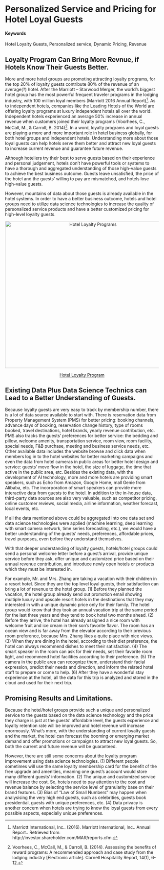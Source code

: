 

# Personalized Service and Pricing for Hotel Loyal Guests {#PSP-HotelLoyalty}

#### Keywords

Hotel Loyalty Guests, Personalized service, Dynamic Pricing, Revenue

## Loyalty Program Can Bring More Revnue, if Hotels Know Their Guests Better.

More and more hotel groups are promoting attracting loyalty programs, for the top 20% of loyalty guests contribute 80% of the revenue of an average(?) hotel. After the Marriott – Starwood Merger, the world's biggest hotel group has the most powerful frequent traveler programs in the lodging industry, with 100 million loyal members (Marriott 2016 Annual Report)[^marnote]. As to independent hotels, companies like the Leading Hotels of the World are offering loyalty programs at luxury independent hotels all over the world. Independent hotels experienced an average 50% increase in annual revenue when customers joined their loyalty programs (Voorhees, C., McCall, M., & Carroll, B. 2014)[^voonote]. In a word, loyalty programs and loyal guests are playing a more and more important role in hotel business globally, for both hotel groups and independent hotels. Understanding more about those loyal guests can help hotels serve them better and attract new loyal guests to increase current revenue and guarantee future revenue.

Although hoteliers try their best to serve guests based on their experience and personal judgement, hotels don’t have powerful tools or systems to have a thorough and aggregated understanding of those high-value guests to achieve the best business outcome. Guests leave unsatisfied, the price of the hotel and the guests' willing to pay are mismatched, and hotels lose high-value guests. 

However, mountains of data about those guests is already available in the hotel systems. In order to have a better business outcome, hotels and hotel groups need to utilize data science technologies to increase the quality of personalized service products and have a better customized pricing for high-level loyalty guests.  

<!--```{r machine-learning,echo=FALSE,fig.cap='[Hotel Loyalty Programs](https://www.smartertravel.com/2017/04/12/best-hotel-loyalty-programs-2017/)',fig.align='center',out.width='80%'}
knitr::include_graphics('https://www.smartertravel.com/uploads/2017/04/Ed-Choice-Hotel-Rewards-1024x768.jpg')
```
<img src="https://www.smartertravel.com/uploads/2017/04/Ed-Choice-Hotel-Rewards-1024x768.jpg" alt="Hotel Loyalty Programs" width="560" height="480"> -->

<p align="center">
<img src="https://www.smartertravel.com/uploads/2017/04/Ed-Choice-Hotel-Rewards-1024x768.jpg" alt="Hotel Loyalty Programs" width="560" height="480">
</p>
<p align="center">
<a href="https://www.smartertravel.com/2017/04/12/best-hotel-loyalty-programs-2017"> Hotel Loyalty Program </a>
</p>



## Existing Data Plus Data Science Technics can Lead to a Better Understanding of Guests.

Because loyalty guests are very easy to track by membership number, there is a lot of data source available to start with. There is reservation data from Property Management System (PMS) for better pricing: booking channels, advance days of booking, reservation change history, type of rooms booked, travel destinations, hotel brands, yearly revenue contribution, etc. PMS also tracks the guests’ preferences for better service: the bedding and pillow, welcome amenity, transportation service, room view, room facility, special needs, F&B purchase, meeting and business service needs, etc. Other available data includes the website browse and click data when members log in to the hotel websites for better marketing campaigns and even the data from hotel cameras in public areas for better hotel design and service: guests’ move flow in the hotel, the size of luggage, the time that active in the public area, etc. Besides the existing data, with the development of AI technology, more and more hotels are providing smart speakers, such as Echo from Amazon, Google Home, mall Genie from Alibaba, etc. The incorporation of smart speakers can provide more interactive data from guests to the hotel. In addition to the in-house data, third-party data sources are also very valuable, such as competitor pricing, online customer reviews, social media, airline information, weather forecast, local events, etc.

If all the data mentioned above could be aggregated into one data set and data science technologies were applied (machine learning, deep learning with smart camera network, time series forecasting, etc.), we would have a better understanding of the guests’ needs, preferences, affordable prices, travel purposes, even before they understand themselves. 

With that deeper understanding of loyalty guests, hotels/hotel groups could send a personal welcome letter before a guest’s arrival, provide unique service before they ask, offer unique and customized price based on their annual revenue contribution, and introduce newly open hotels or products which they must be interested in. 

For example, Mr. and Mrs. Zhang are taking a vacation with their children in a resort hotel. Since they are the top level loyal guests, their satisfaction can bring a lot of revenue to the hotel group. (1) Before they planned the vacation, the hotel group already send out promotion email showing multiple luxury and upscale resort hotels in the destinations that they may interested in with a unique dynamic price only for their family. The hotel group would know that they took an annual vacation trip at the same period for the last three years and they tend to book hotel two months ahead. (2) Before they arrive, the hotel has already assigned a nice room with welcome fruit and ice cream in their son's favorite flavor. The room has an ocean view and is far away from the elevator according to their previous room preference, because Mrs. Zhang likes a quite place with nice views. (3) When they are dining in the hotel, according to their diet preference, the hotel can always recommend dishes to meet their satisfaction. (4) The smart speaker in the room can ask for their needs, set their favorite room light, and recommend hotel facilities according to their preference. (5) The camera in the public area can recognize them, understand their facial expression, predict their needs and direction, and inform the related hotel staff to prepare or come to help. (6) After they have a wonderful stay experience at the hotel, all the data for this trip is analyzed and stored in the cloud and used for their next trip.



## Promising Results and Limitations.

Because the hotel/hotel groups provide such a unique and personalized service to the guests based on the data science technology and the price they charge is just at the guests’ affordable level, the guests experience and loyalty retention rate will be improved and hotel revenue will increase enormously. What's more, with the understanding of current loyalty guests and the market, the hotel can forecast the booming or emerging market demand and offer promotions or campaigns to attract new loyal guests. So, both the current and future revenue will be guaranteed.  

However, there are still some concerns about the loyalty program improvement using data science technologies. (1) Different people sometimes will use the same loyalty membership card for the benefit of the free upgrade and amenities, meaning one guest's account would store many different guests’ information. (2) The unique and customized service will increase the cost. So, hotels need to pay attention to the cost and revenue balance by selecting the service level of granularity base on their brand features. (3) Bias of "Law of Small Numbers" may happen when analysising the very high end guests, such as celebrities, guests book presidential, guests with unique preferences, etc. (4) Data privacy is another concern when hotels are trying to know the loyal guests from every possible aspects, especially unique preferences.  



[^marnote]:Marriott International, Inc.. (2016). Marriott International, Inc.. Annual Report.. Retrieved from: http://investor.shareholder.com/MAR/reports.cfm.

[^voonote]:Voorhees, C., McCall, M., & Carroll, B. (2014). Assessing the benefits of reward programs: A recommended approach and case study from the lodging industry [Electronic article]. Cornell Hospitality Report, 14(1), 6-12.

